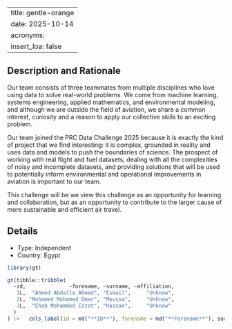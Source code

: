 
---
title: gentle-orange
date: 2025-10-14
acronyms:
  insert_loa: false
---

## Description and Rationale

Our team consists of three teammates from multiple disciplines who love using data to solve real-world problems. We come from machine learning, systems engineering, applied mathematics, and environmental modeling, and although we are outside the field of aviation, we share a common interest, curiosity and a reason to apply our collective skills to an exciting problem.

Our team joined the PRC Data Challenge 2025 because it is exactly the kind of project that we find interesting: it is complex, grounded in reality and uses data and models to push the boundaries of science. The prospect of working with real flight and fuel datasets, dealing with all the complexities of noisy and incomplete datasets, and providing solutions that will be used to potentially inform environmental and operational improvements in aviation is important to our team.

This challenge will be we view this challenge as an opportunity for learning and collaboration, but as an opportunity to contribute to the larger cause of more sustainable and efficient air travel.

## Details

* Type: Independent
* Country: Egypt

```r
library(gt)

gt(tibble::tribble(
  ~id,              ~forename, ~surname, ~affiliation,
   1L,  "Ahmed Abdalla Ahmed", "Esmail",     "Unknow",
   2L, "Mohamed Mohamed Omar", "Moussa",     "Unknow",
   3L,  "Ehab Mohammed Ezzat", "Hassan",     "Unknow"
  )
) |>   cols_label(id = md("**ID**"), forename = md("**Forename**"), surname ~ md("**Surname**"), affiliation ~ md("**Affiliation**"))
```
